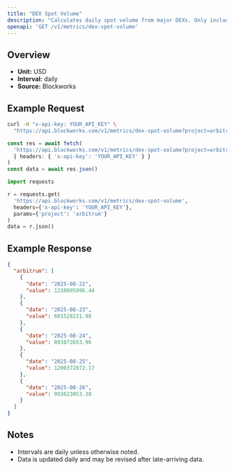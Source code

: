 ```yaml
---
title: "DEX Spot Volume"
description: "Calculates daily spot volume from major DEXs. Only includes volumes from fee-paying liquidity pools"
openapi: 'GET /v1/metrics/dex-spot-volume'
---
```


## Overview

- **Unit:** USD
- **Interval:** daily
- **Source:** Blockworks

## Example Request

<CodeGroup>

```bash cURL
curl -H "x-api-key: YOUR_API_KEY" \
  "https://api.blockworks.com/v1/metrics/dex-spot-volume?project=arbitrum"
```

```typescript TypeScript
const res = await fetch(
  'https://api.blockworks.com/v1/metrics/dex-spot-volume?project=arbitrum',
  { headers: { 'x-api-key': 'YOUR_API_KEY' } }
)
const data = await res.json()
```

```python Python
import requests

r = requests.get(
  'https://api.blockworks.com/v1/metrics/dex-spot-volume',
  headers={'x-api-key': 'YOUR_API_KEY'},
  params={'project': 'arbitrum'}
)
data = r.json()
```

</CodeGroup>

## Example Response

```json
{
  "arbitrum": [
    {
      "date": "2025-08-22",
      "value": 1310095996.44
    },
    {
      "date": "2025-08-23",
      "value": 601528221.98
    },
    {
      "date": "2025-08-24",
      "value": 893872653.96
    },
    {
      "date": "2025-08-25",
      "value": 1200372872.17
    },
    {
      "date": "2025-08-26",
      "value": 993623053.38
    }
  ]
}
```

## Notes
- Intervals are daily unless otherwise noted.
- Data is updated daily and may be revised after late-arriving data.
